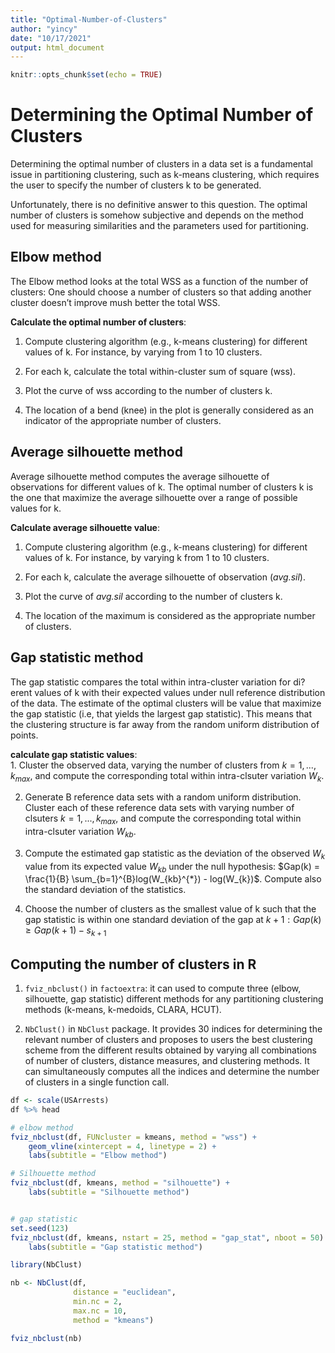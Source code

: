 ```yaml
---
title: "Optimal-Number-of-Clusters"
author: "yincy"
date: "10/17/2021"
output: html_document
---
```


```r
knitr::opts_chunk$set(echo = TRUE)
```

# Determining the Optimal Number of Clusters
Determining the optimal number of clusters in a data set is a fundamental issue in partitioning clustering, such as k-means clustering, which requires the user to specify the number of clusters k to be generated.  

Unfortunately, there is no definitive answer to this question. The optimal number of clusters is somehow subjective and depends on the method used for measuring similarities and the parameters used for partitioning.  

## Elbow method
The Elbow method looks at the total WSS as a function of the number of clusters: One should choose a number of clusters so that adding another cluster doesn't improve mush better the total WSS.  

**Calculate the optimal number of clusters**:  

1. Compute clustering algorithm (e.g., k-means clustering) for different values of k. For instance, by varying from 1 to 10 clusters.  

2. For each k, calculate the total within-cluster sum of square (wss).  

3. Plot the curve of wss according to the number of clusters k.  

4. The location of a bend (knee) in the plot is generally considered as an indicator of the appropriate number of clusters.  


## Average silhouette method
Average silhouette method computes the average silhouette of observations for different values of k. The optimal number of clusters k is the one that maximize the average silhouette over a range of possible values for k.  

**Calculate average silhouette value**:  

1. Compute clustering algorithm (e.g., k-means clustering) for different values of k. For instance, by varying k from 1 to 10 clusters.  

2. For each k, calculate the average silhouette of observation (*avg.sil*).  

3. Plot the curve of *avg.sil* according to the number of clusters k.  

4. The location of the maximum is considered as the appropriate number of clusters.  


## Gap statistic method
The gap statistic compares the total within intra-cluster variation for di?erent values of k with their expected values under null reference distribution of the data. The estimate of the optimal clusters will be value that maximize the gap statistic (i.e, that yields the largest gap statistic). This means that the clustering structure is far away from the random uniform distribution of points.  

**calculate gap statistic values**:  
1. Cluster the observed data, varying the number of clusters from $k = 1, ..., k_{max}$, and compute the corresponding total within intra-clsuter variation $W_{k}$.  

2. Generate B reference data sets with a random uniform distribution. Cluster each of these reference data sets with varying number of clsuters $k = 1, ..., k_{max}$, and compute the corresponding total within intra-clsuter variation $W_{kb}$.  

3. Compute the estimated gap statistic as the deviation of the observed $W_{k}$ value from its expected value $W_{kb}$ under the null hypothesis: $Gap(k) = \frac{1}{B} \sum_{b=1}^{B}log(W_{kb}^{*}) - log(W_{k})$. Compute also the standard deviation of the statistics.  

4. Choose the number of clusters as the smallest value of k such that the gap statistic is within one standard deviation of the gap at $k + 1: Gap(k) \geq Gap(k + 1) - s_{k+1}$


## Computing the number of clusters in R
1. `fviz_nbclust()` in `factoextra`: it can used to compute three (elbow, silhouette, gap statistic) different methods for any partitioning clustering methods (k-means, k-medoids, CLARA, HCUT). 

2. `NbClust()` in `NbClust` package. It provides 30 indices for determining the relevant number of clusters and proposes to users the best clustering scheme from the different results obtained by varying all combinations of number of clusters, distance measures, and clustering methods. It can simultaneously computes all the indices and determine the number of clusters in a single function call.  

```r
df <- scale(USArrests)
df %>% head
```

```r
# elbow method
fviz_nbclust(df, FUNcluster = kmeans, method = "wss") +
    geom_vline(xintercept = 4, linetype = 2) +
    labs(subtitle = "Elbow method")

# Silhouette method
fviz_nbclust(df, kmeans, method = "silhouette") +
    labs(subtitle = "Silhouette method")


# gap statistic
set.seed(123)
fviz_nbclust(df, kmeans, nstart = 25, method = "gap_stat", nboot = 50) +
    labs(subtitle = "Gap statistic method")
```

```r
library(NbClust)

nb <- NbClust(df, 
              distance = "euclidean", 
              min.nc = 2, 
              max.nc = 10, 
              method = "kmeans")

fviz_nbclust(nb)
```









